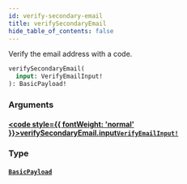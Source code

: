 ```yaml
---
id: verify-secondary-email
title: verifySecondaryEmail
hide_table_of_contents: false
---
```








Verify the email address with a code.

```graphql
verifySecondaryEmail(
  input: VerifyEmailInput!
): BasicPayload!
```


### Arguments

#### [<code style={{ fontWeight: 'normal' }}>verifySecondaryEmail.<b>input</b></code>](#)<Bullet />[`VerifyEmailInput!`](/gql-api/inputs/verify-email-input) <Badge class="secondary" text="non-null"/> <Badge class="secondary" text="input"/>
> 
> 

### Type

#### [`BasicPayload`](/gql-api/objects/basic-payload) <Badge class="secondary" text="object"/>
> 
> 





